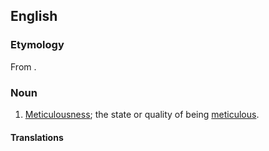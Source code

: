 ==English==

===Etymology===
From {{suffix|en|meticulous|ity}}.

===Noun===
{{en-noun|-|meticulosities}}

# {{lb|en|rare}} [[meticulousness|Meticulousness]]; the state or quality of being [[meticulous]].

====Translations====
{{trans-see|meticulousness}}